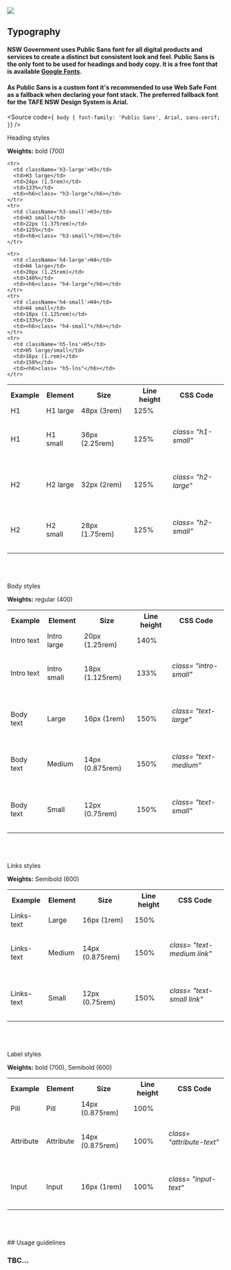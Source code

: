 
<Meta title='Design/Typography' />

<nav>
  <img className='logo' src={tafe} />
  <h1 className='font white'>Typography</h1>
</nav>

<div className="left-align" >

#### NSW Government uses Public Sans font for all digital products and services to create a distinct but consistent look and feel. Public Sans is the only font to be used for headings and body copy. It is a free font that is available [Google Fonts](https://fonts.google.com/specimen/Public+Sans).

#### As Public Sans is a custom font it's recommended to use Web Safe Font as a fallback when declaring your font stack. The preferred fallback font for the TAFE NSW Design System is Arial.

<Source
  code={`
  body {
    font-family: 'Public Sans', Arial, sans-serif;
  }`}
/>
<br />
<div className='line'></div>
<div className='sy-title'>Heading styles</div>

**Weights:** bold (700)

<table className='typo-table'>
  <tbody>
    <tr className='left-a'>
      <th>Example</th>
      <th>Element</th>
      <th>Size</th>
      <th>Line height</th>
      <th>CSS Code</th>
    </tr>
    <tr>
      <td className='h1-large'>H1</td>
      <td>H1 large</td>
      <td>48px (3rem)</td>
      <td>125%</td>
      <td>
        <Source code={`class="h1-large"`} />
      </td>
    </tr>
    <tr>
      <td className='h1-small'>H1</td>
      <td>H1 small</td>
      <td>36px (2.25rem)</td>
      <td>125%</td>
      <td><h6>class= "h1-small"</h6></td>
    </tr>
    <tr>
      <td className='h2-large'>H2</td>
      <td>H2 large</td>
      <td>32px (2rem)</td>
      <td>125%</td>
      <td><h6>class= "h2-large"</h6></td>
    </tr>
    <tr>
      <td className='h2-small'> H2 </td>
      <td>H2 small</td>
      <td>28px (1.75rem)</td>
      <td>125%</td>
      <td><h6>class= "h2-small"</h6></td>
    </tr>

    <tr>
      <td className='h3-large'>H3</td>
      <td>H3 large</td>
      <td>24px (1.5rem)</td>
      <td>133%</td>
      <td><h6>class= "h3-large"</h6></td>
    </tr>
    <tr>
      <td className='h3-small'>H3</td>
      <td>H3 small</td>
      <td>22px (1.375rem)</td>
      <td>125%</td>
      <td><h6>class= "h3-small"</h6></td>
    </tr>

    <tr>
      <td className='h4-large'>H4</td>
      <td>H4 large</td>
      <td>20px (1.25rem)</td>
      <td>140%</td>
      <td><h6>class= "h4-large"</h6></td>
    </tr>
    <tr>
      <td className='h4-small'>H4</td>
      <td>H4 small</td>
      <td>18px (1.125rem)</td>
      <td>133%</td>
      <td><h6>class= "h4-small"</h6></td>
    </tr>
    <tr>
      <td className='h5-lns'>H5</td>
      <td>H5 large/small</td>
      <td>16px (1.rem)</td>
      <td>150%</td>
      <td><h6>class= "h5-lns"</h6></td>
    </tr>

  </tbody>
</table>

<br />
<br />
<br />
<div className='line'></div>
<div className='sy-title'>Body styles</div>

**Weights:** regular (400)

<table className='typo-table'>
  <tbody>
    <tr className='left-a'>
      <th>Example</th>
      <th>Element</th>
      <th>Size</th>
      <th>Line height</th>
      <th>CSS Code</th>
    </tr>
    <tr>
      <td className='intro-large'>Intro text</td>
      <td>Intro large</td>
      <td>20px (1.25rem)</td>
      <td>140%</td>
      <td>
        <Source code={`class="intro-large"`} />
      </td>
    </tr>
    <tr>
      <td className='intro-small'>Intro text</td>
      <td>Intro small</td>
      <td>18px (1.125rem)</td>
      <td>133%</td>
      <td>
        <h6>class= "intro-small"</h6>
      </td>
    </tr>
    <tr>
      <td className='text-large'>Body text</td>
      <td>Large</td>
      <td>16px (1rem)</td>
      <td>150%</td>
      <td>
        <h6>class= "text-large"</h6>
      </td>
    </tr>
    <tr>
      <td className='text-medium'>Body text</td>
      <td>Medium</td>
      <td>14px (0.875rem)</td>
      <td>150%</td>
      <td>
        <h6>class= "text-medium"</h6>
      </td>
    </tr>
    <tr>
      <td className='text-small'>Body text</td>
      <td>Small</td>
      <td>12px (0.75rem)</td>
      <td>150%</td>
      <td>
        <h6>class= "text-small"</h6>
      </td>
    </tr>
  </tbody>
</table>

<br />
<br />
<br />
<div className='line'></div>
<div className='sy-title'>Links styles</div>

**Weights:** Semibold (600)

<table className='typo-table'>
  <tbody>
    <tr className='left-a'>
      <th>Example</th>
      <th>Element</th>
      <th>Size</th>
      <th>Line height</th>
      <th>CSS Code</th>
    </tr>
    <tr>
      <td className='text-large link'>Links-text</td>
      <td>Large</td>
      <td>16px (1rem)</td>
      <td>150%</td>
      <td>
        <Source code={`class="text-large link"`} />
      </td>
    </tr>
    <tr>
      <td className='text-medium link'>Links-text</td>
      <td>Medium</td>
      <td>14px (0.875rem)</td>
      <td>150%</td>
      <td>
        <h6>class= "text-medium link"</h6>
      </td>
    </tr>
    <tr>
      <td className='text-small link'>Links-text</td>
      <td>Small</td>
      <td>12px (0.75rem)</td>
      <td>150%</td>
      <td>
        <h6>class= "text-small link"</h6>
      </td>
    </tr>
  </tbody>
</table>

<br />
<br />
<br />
<div className='line'></div>
<div className='sy-title'>Label styles</div>

**Weights:** bold (700), Semibold (600)

<table className='typo-table'>
  <tbody>
    <tr className='left-a'>
      <th>Example</th>
      <th>Element</th>
      <th>Size</th>
      <th>Line height</th>
      <th>CSS Code</th>
    </tr>
    <tr>
      <td className='pill-text'>Pill</td>
      <td>Pill</td>
      <td>14px (0.875rem)</td>
      <td>100%</td>
      <td>
        <Source code={`class="pill-text"`} />
      </td>
    </tr>
    <tr>
      <td className='attribute-text'>Attribute</td>
      <td>Attribute</td>
      <td>14px (0.875rem)</td>
      <td>100%</td>
      <td>
        <h6>class= "attribute-text"</h6>
      </td>
    </tr>
    <tr>
      <td className='input-text'>Input</td>
      <td>Input</td>
      <td>16px (1rem)</td>
      <td>100%</td>
      <td>
        <h6>class= "input-text"</h6>
      </td>
    </tr>
  </tbody>
</table>

<br />
<br />
<br />
## Usage guidelines

### TBC...

</div>

